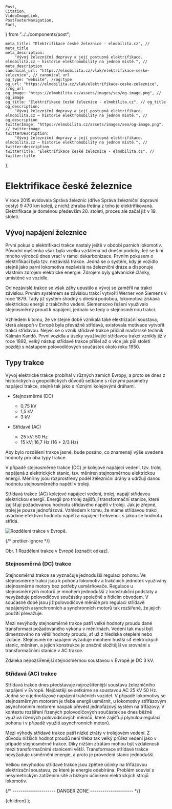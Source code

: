 	Post,
	Citation,
	VideoImageLink,
	PostFooterNavigation,
	Fact,
} from "../../components/post";


	meta_title: "Elektrifikace české železnice - elmobilita.cz", // meta_title
	meta_description:
		"Vývoj železniční dopravy a její postupná elektrifikace. elmobilita.cz – historie elektromobility na jednom místě.", // meta_description
	canonical_url: "https://elmobilita.cz/vlak/elektrifikace-ceske-zeleznice", // canonical url
	og_type: "website", //og:type
	og_url: "https://elmobilita.cz/vlak/elektrifikace-ceske-zeleznice", //og_url
	og_image: "https://elmobilita.cz/assets/images/seo/og-image.png", // og_image
	og_title: "Elektrifikace české železnice - elmobilita.cz", // og_title
	og_description:
		"Vývoj železniční dopravy a její postupná elektrifikace. elmobilita.cz – historie elektromobility na jednom místě.", // og_description
	twitterImage: "https://elmobilita.cz/assets/images/seo/og-image.png", // twitte:image
	twitterDescription:
		"Vývoj železniční dopravy a její postupná elektrifikace. elmobilita.cz – historie elektromobility na jednom místě.", // twitter:description
	twitterTitle: "Elektrifikace české železnice - elmobilita.cz", // twitter:title
};

# Elektrifikace české železnice

V roce 2015 evidovala Správa železnic (dříve Správa železniční dopravní cesty) 9 470 km kolejí, z nichž zhruba třetina z toho je elektrifikovaná. Elektrifikace je doménou především 20. století, proces ale začal již v 19. století.

## Vývoj napájení železnice

První pokus o elektrifikaci trakce nastaly ještě v období parních lokomotiv. Původní myšlenka však byla vcelku vzdálená od dnešní podoby, leč se k ní mnoho výrobců dnes vrací v rámci dekarbonizace. Prvním pokusem o elektrifikaci byla tzv. nezávislá trakce. Jedná se o systém, kdy je vozidlo stejně jako parní lokomotiva nezávislá na železniční dráze a disponuje vlastním zdrojem elektrické energie. Zdrojem byly galvanické články, umístěné ve vozidle.

Od nezávislé trakce se však záhy upustilo a vývoj se zaměřil na trakci závislou. Prvním systémem se závislou trakcí vytvořil Werner von Siemens v roce 1879. Tady již systém shodný s dnešní podobou, lokomotiva získává elektrickou energii z trakčního vedení. Siemensovo řešení využívalo stejnosměrný proud k napájení, jednalo se tedy o stejnosměrnou trakci.

Vzhledem k tomu, že ve stejné době vznikala také elektrizační soustava, která alespoň v Evropě byla převážně střídavá, existovala motivace vytvořit trakci střídavou. Nejvíc se o vznik střídavé trakce přičinil maďarské technik Kálmán Kandó. První vozidla a úseky využívající střídavou trakci vznikly již v roce 1892, velký nástup střídavé trakce přišel až o více jak půl století později s nástupem polovodičových součástek okolo roku 1950.

## Typy trakce

Vývoj elektrické trakce probíhal v různých zemích Evropy, a proto se dnes z historických a geopolitických důvodů setkáme s různými parametry napájecí trakce, stejně tak jako s různými kolejovými dráhami.

- Stejnosměrné (DC)

  - 0,75 kV
  - 1,5 kV
  - 3 kV

- Střídavé (AC)
  - 25 kV; 50 Hz
  - 15 kV; 16,7 Hz (16 + 2/3 Hz)

<Fact header="Poznámka" color="primary" description="">
	Aby bylo rozdělení trakce jasné, bude posáno, co znamenají výše uvedené
	hodnoty pro oba typy trakce.
</Fact>

V případě stejnosměrné trakce (DC) je kolejové napájecí vedení, tzv. trolej napájená z elektrických stanic, tzv. měníren stejnosměrnou elektrickou energií. Měnírny jsou rozprostřeny podél železniční dráhy a udržují danou hodnotu stejnosměrného napětí v troleji.

Střídavá trakce (AC) kolejové napájecí vedení, trolej, napájí střídavou elektrickou energií. Energii pro trolej zajišťují transformační stanice, které zajišťují požadovanou hodnotu střídavého napětí v troleji. Jak je zřejmé, trolej je pouze jednofázová. Vzhledem k tomu, že máme střídavou trakci, uvádíme efektivní hodnotu napětí a napájecí frekvenci, s jakou se hodnota střídá.

![Rozdělení trakce v Evropě.](/assets/images/vlak/europe-rail.webp)

{/* prettier-ignore */}
<figcaption>
	Obr. 1 Rozdělení trakce v Evropě&nbsp;<Citation href="https://commons.wikimedia.org/wiki/File:Europe_rail_electrification_en.svg">[označit odkaz]</Citation>.
</figcaption>

### Stejnosměrná (DC) trakce

Stejnosměrná trakce se vyznačuje jednodušší regulací pohonu. Ve stejnosměrné trakci jsou k pohonu lokomotiv a trakčních jednotek využívány stejnosměrné motory bez potřeby usměrňovače. Regulace u stejnosměrných motorů je mnohem jednodušší z konstrukční podstaty a nevyžaduje polovodičové součástky společně s řídícím obvodem. V současné době jsou již polovodičové měniče pro regulaci střídavě napájených asynchronních a synchronních motorů tak rozšířené, že jejich použití převažuje.

Mezi nevýhody stejnosměrné trakce patří velké hodnoty proudu dané transformací požadovaného výkonu v měnírnách. Vedení tak musí být dimenzováno na větší hodnoty proudu, ať už z hlediska oteplení nebo izolace. Stejnosměrné napájení vyžaduje mnohem hustší síť elektrických stanic, měníren, a jejich konstrukce je značně složitější ve srovnání s transformačními stanice v AC trakce.

Zdaleka nejrozšířenější stejnosměrnou soustavou v Evropě je DC 3 kV.

### Střídavá (AC) trakce

Střídavá trakce dnes představuje nejrozšířenější soustavu železničního napájení v Evropě. Nejčastěji se setkáme se soustavou AC 25 kV 50 Hz. Jedná se o jednofázové napájení trakčních vozidel. V případě lokomotivy se stejnosměrným motorem je třeba energii usměrnit, u lokomotivy střífázovým asynchronním motorem naopak převést jednofázový systém na třífázový. V kontextu rozšíření řízených polovodičových součástek se dnes běžně využívá řízených polovodičových měničů, které zajišťují plynulou regulaci pohonu i v případě využití asynchronních motorů.

Mezi výhody střídavé trakce patří nízké ztráty v trolejovém vedení. Z důvodu nižších hodnot proudů není třeba tak velký průřez vedení jako v případě stejnosměrné trakce. Díky nižším ztrátám mohou být vzdálenosti mezi transformačními stanicemi větší. Transformace střídavé trakce nevyžaduje usměrnění energie, a proto je provedení stanic jednodušší.

Velkou nevýhodou střídavé trakce jsou zpětné účinky na třífázovou elektrizační soustavu, ze které je energie odebírána. Problém souvisí s nesymetrickým zatížením sítě a bízkým účiníkem elektrických strojů lokomotiv.

<PostFooterNavigation
	hrefPrevious="/vlak/uvod"
	hrefNext="/vlak/detailni-elektrifikace-zeleznice-cr"
	next="Následující"
	previous="Předchozí"
	previousEnabled="true"
	nextEnabled="true"
/>
{/* --------------------- DANGER ZONE --------------------- */}

<DefaultLayout metaData={metaData}>
	<MDXProvider
		components={{
			h2: H2,
			h3: H3,
			h4: H4,
			h6: H5,
			h5: H6,
		}}
	>
		<Post>{children}</Post>
	</MDXProvider>
</DefaultLayout>
);
